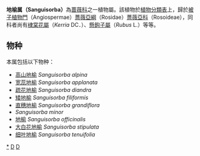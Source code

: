 {{Automatic taxobox
| taxon = Sanguisorba
| authority = [[L.|L.]]
| image = Sanguisorba minor0.jpg
| image_caption = ''[[Sanguisorba_minor|Sanguisorba minor]]''
| subdivision_ranks = 种
| subdivision = 见正文
}}
'''地榆属（Sanguisorba）'''為[[蔷薇科|蔷薇科]]之一植物屬。該植物於[[植物分類表|植物分類表]]上，歸於[[被子植物門|被子植物門]]（Angiospermae）[[薔薇亞綱|薔薇亞綱]]（Rosidae）[[薔薇亞科|薔薇亞科]]（Rosoideae），同科者尚有[[棣棠花屬|棣棠花屬]]（''Kerria'' DC．）、[[懸鉤子屬|懸鉤子屬]]（''Rubus'' L.）等等。

==物种==
本属包括以下物种：
* [[高山地榆|高山地榆]] ''Sanguisorba alpina''
* [[宽蕊地榆|宽蕊地榆]] ''Sanguisorba applanata''
* [[疏花地榆|疏花地榆]] ''Sanguisorba diandra''
* [[矮地榆|矮地榆]] ''Sanguisorba filiformis''
* [[直穗地榆|直穗地榆]] ''Sanguisorba grandiflora''
* ''Sanguisorba minor''
* [[地榆|地榆]] ''Sanguisorba officinalis''
* [[大白花地榆|大白花地榆]] ''Sanguisorba stipulata''
* [[细叶地榆|细叶地榆]] ''Sanguisorba tenuifolia''

{{taxonbar}}
[[Category:地榆属|*]]
[[Category:蔷薇科|D]]
[[Category:_卡尔·林奈命名的生物分类|D]]